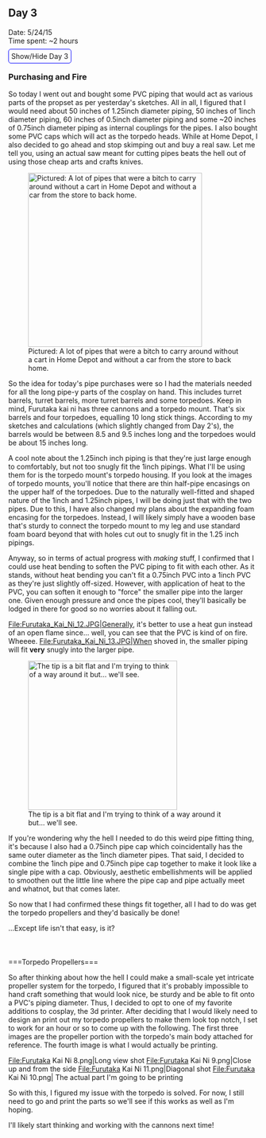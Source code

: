 ==Day 3==
Date: 5/24/15<br />
Time spent: ~2 hours

<span class="mw-customtoggle-furutaka-day3" style="border:1px solid blue; border-radius: 5px;padding:5px">Show/Hide Day 3</span>
<div class="mw-collapsible mw-collapsed" id="mw-customcollapsible-furutaka-day3">
===Purchasing and Fire===
So today I went out and bought some PVC piping that would act as various parts of the propset as per yesterday's sketches. All in all, I figured that I would need about 50 inches of 1.25inch diameter piping, 50 inches of 1inch diameter piping, 60 inches of 0.5inch diameter piping and some ~20 inches of 0.75inch diameter piping as internal couplings for the pipes. I also bought some PVC caps which will act as the torpedo heads. While at Home Depot, I also decided to go ahead and stop skimping out and buy a real saw. Let me tell you, using an actual saw meant for cutting pipes beats the hell out of using those cheap arts and crafts knives. 

[[File:Furutaka_Kai_Ni_14.JPG|thumb|350px|left|Pictured: A lot of pipes that were a bitch to carry around without a cart in Home Depot and without a car from the store to back home.]]

So the idea for today's pipe purchases were so I had the materials needed for all the long pipe-y parts of the cosplay on hand. This includes turret barrels, turret barrels, more turret barrels and some torpedoes. Keep in mind, Furutaka kai ni has three cannons and a torpedo mount. That's six barrels and four torpedoes, equalling 10 long stick things. According to my sketches and calculations (which slightly changed from Day 2's), the barrels would be between 8.5 and 9.5 inches long and the torpedoes would be about 15 inches long.

A cool note about the 1.25inch inch piping is that they're just large enough to comfortably, but not too snugly fit the 1inch pipings. What I'll be using them for is the torpedo mount's torpedo housing. If you look at the images of torpedo mounts, you'll notice that there are thin half-pipe encasings on the upper half of the torpedoes. Due to the naturally well-fitted and shaped nature of the 1inch and 1.25inch pipes, I will be doing just that with the two pipes. Due to this, I have also changed my plans about the expanding foam encasing for the torpedoes. Instead, I will likely simply have a wooden base that's sturdy to connect the torpedo mount to my leg and use standard foam board beyond that with holes cut out to snugly fit in the 1.25 inch pipings. 

Anyway, so in terms of actual progress with ''making'' stuff, I confirmed that I could use heat bending to soften the PVC piping to fit with each other. As it stands, without heat bending you can't fit a 0.75inch PVC into a 1inch PVC as they're just slightly off-sized. However, with application of heat to the PVC, you can soften it enough to "force" the smaller pipe into the larger one. Given enough pressure and once the pipes cool, they'll basically be lodged in there for good so no worries about it falling out.

<gallery heights=300px widths=200px>
File:Furutaka_Kai_Ni_12.JPG|Generally, it's better to use a heat gun instead of an open flame since... well, you can see that the PVC is kind of on fire. Wheeee.
File:Furutaka_Kai_Ni_13.JPG|When shoved in, the smaller piping will fit '''very''' snugly into the larger pipe. 
</gallery>

[[File:Furutaka_Kai_Ni_15.JPG|thumb|300px|left|The tip is a bit flat and I'm trying to think of a way around it but... we'll see.]]

If you're wondering why the hell I needed to do this weird pipe fitting thing, it's because I also had a 0.75inch pipe cap which coincidentally has the same outer diameter as the 1inch diameter pipes. That said, I decided to combine the 1inch pipe and 0.75inch pipe cap together to make it look like a single pipe with a cap. Obviously, aesthetic embellishments will be applied to smoothen out the little line where the pipe cap and pipe actually meet and whatnot, but that comes later.


So now that I had confirmed these things fit together, all I had to do was get the torpedo propellers and they'd basically be done!

...Except life isn't that easy, is it?
<br />
<br />
<br />
<br />
===Torpedo Propellers===

So after thinking about how the hell I could make a small-scale yet intricate propeller system for the torpedo, I figured that it's probably impossible to hand craft something that would look nice, be sturdy and be able to fit onto a PVC's piping diameter. Thus, I decided to opt to one of my favorite additions to cosplay, the 3d printer. After deciding that I would likely need to design an print out my torpedo propellers to make them look top notch, I set to work for an hour or so to come up with the following. The first three images are the propeller portion with the torpedo's main body attached for reference. The fourth image is what I would actually be printing.

<gallery widths=300px>
File:Furutaka Kai Ni 8.png|Long view shot
File:Furutaka Kai Ni 9.png|Close up and from the side
File:Furutaka Kai Ni 11.png|Diagonal shot
File:Furutaka Kai Ni 10.png| The actual part I'm going to be printing
</gallery>

So with this, I figured my issue with the torpedo is solved. For now, I still need to go and print the parts so we'll see if this works as well as I'm hoping. 

I'll likely start thinking and working with the cannons next time!

</div>